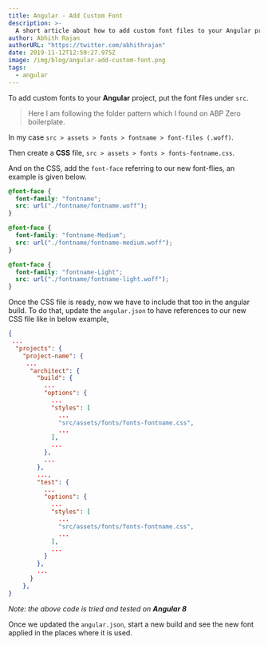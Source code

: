 ```yaml
---
title: Angular - Add Custom Font
description: >-
  A short article about how to add custom font files to your Angular projects.
author: Abhith Rajan
authorURL: "https://twitter.com/abhithrajan"
date: 2019-11-12T12:59:27.975Z
image: /img/blog/angular-add-custom-font.png
tags:
  - angular
---
```


To add custom fonts to your **Angular** project, put the font files under `src`.

> Here I am following the folder pattern which I found on ABP Zero boilerplate.

In my case `src > assets > fonts > fontname > font-files (.woff)`.

Then create a **CSS** file, `src > assets > fonts > fonts-fontname.css`.

And on the CSS, add the `font-face` referring to our new font-flies, an example is given below.

```css
@font-face {
  font-family: "fontname";
  src: url("./fontname/fontname.woff");
}

@font-face {
  font-family: "fontname-Medium";
  src: url("./fontname/fontname-medium.woff");
}

@font-face {
  font-family: "fontname-Light";
  src: url("./fontname/fontname-light.woff");
}
```

Once the CSS file is ready, now we have to include that too in the angular build.
To do that, update the `angular.json` to have references to our new CSS file like in below example,

```json
{
 ...
  "projects": {
    "project-name": {
     ...
      "architect": {
        "build": {
          ...
          "options": {
            ...
            "styles": [
              ...
              "src/assets/fonts/fonts-fontname.css",
              ...
            ],
            ...
          },
          ...
        },
        ...,
        "test": {
          ...
          "options": {
            ...
            "styles": [
              ...
              "src/assets/fonts/fonts-fontname.css",
              ...
            ],
            ...
          }
        },
        ...
      }
    },
}
```

_Note: the above code is tried and tested on **Angular 8**_

Once we updated the `angular.json`, start a new build and see the new font applied in the places where it is used.
